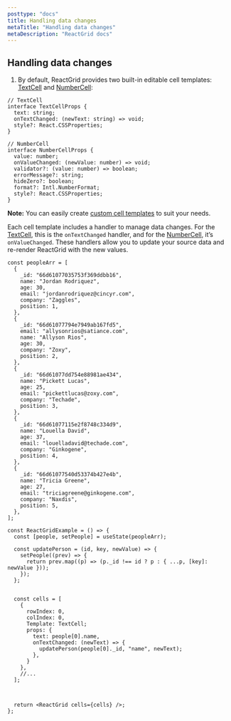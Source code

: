 ```yaml
---
posttype: "docs"
title: Handling data changes
metaTitle: "Handling data changes"
metaDescription: "ReactGrid docs"
---
```


## Handling data changes

1. By default, ReactGrid provides two built-in editable cell templates: [TextCell](/docs/5.0/3-cell-templates/1-text-cell) and [NumberCell](/docs/5.0/3-cell-templates/2-number-cell):

```tsx
// TextCell
interface TextCellProps {
  text: string;
  onTextChanged: (newText: string) => void;
  style?: React.CSSProperties;
}

// NumberCell
interface NumberCellProps {
  value: number;
  onValueChanged: (newValue: number) => void;
  validator?: (value: number) => boolean;
  errorMessage?: string;
  hideZero?: boolean;
  format?: Intl.NumberFormat;
  style?: React.CSSProperties;
}
```

**Note:** You can easily create [custom cell templates](/docs/5.0/4-create-your-own-cell-template) to suit your needs.

Each cell template includes a handler to manage data changes. For the [TextCell](/docs/5.0/3-cell-templates/1-text-cell), this is the `onTextChanged` handler, and for the [NumberCell](/docs/5.0/3-cell-templates/2-number-cell), it’s `onValueChanged`. These handlers allow you to update your source data and re-render ReactGrid with the new values.

```tsx
const peopleArr = [
  {
    _id: "66d61077035753f369ddbb16",
    name: "Jordan Rodriquez",
    age: 30,
    email: "jordanrodriquez@cincyr.com",
    company: "Zaggles",
    position: 1,
  },
  {
    _id: "66d61077794e7949ab167fd5",
    email: "allysonrios@satiance.com",
    name: "Allyson Rios",
    age: 30,
    company: "Zoxy",
    position: 2,
  },
  {
    _id: "66d61077dd754e88981ae434",
    name: "Pickett Lucas",
    age: 25,
    email: "pickettlucas@zoxy.com",
    company: "Techade",
    position: 3,
  },
  {
    _id: "66d61077115e2f8748c334d9",
    name: "Louella David",
    age: 37,
    email: "louelladavid@techade.com",
    company: "Ginkogene",
    position: 4,
  },
  {
    _id: "66d61077540d53374b427e4b",
    name: "Tricia Greene",
    age: 27,
    email: "triciagreene@ginkogene.com",
    company: "Naxdis",
    position: 5,
  },
];

const ReactGridExample = () => {
  const [people, setPeople] = useState(peopleArr);

  const updatePerson = (id, key, newValue) => {
    setPeople((prev) => {
      return prev.map((p) => (p._id !== id ? p : { ...p, [key]: newValue }));
    });
  };


  const cells = [
    {
      rowIndex: 0,
      colIndex: 0,
      Template: TextCell;
      props: {
        text: people[0].name,
        onTextChanged: (newText) => {
          updatePerson(people[0]._id, "name", newText);
        },
      }
    },
    //...
  ];



  return <ReactGrid cells={cells} />;
};
```
